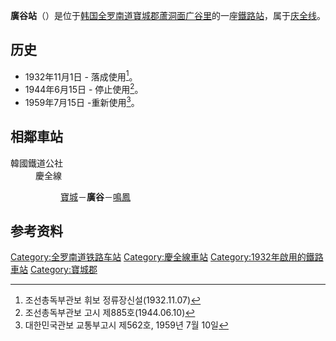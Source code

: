 {{朝鮮半島車站資訊
|公司色 = #0066b3
|文字色 = 
|站名 = 廣谷站<br />{{lang|en|Gwanggok}}
|圖片 =
|pxl = 
|圖片說明 =
|車站編號 = 
|前一站 = [[寶城站|寶城]]
|前一站距離 = 4.9
|後一站距離 = 3.9
|後一站 = [[鸣凤站|鸣凤]]
|距離 =226.0
|起點站 = [[三浪津站|三浪津]]
|所屬路線 = [[庆全线|庆全线]]
|諺文 = 광곡역
|朝鮮漢字 = 廣谷驛
|文觀部式 = Gwanggok-yeok 
|馬-賴式 = Kwanggok-yŏk
|副站名 = 
|停站路線數 = 
|所屬公司 = [[韩国铁道公社|韩国铁道公社]]
|所在地 =[[全罗南道|全罗南道]][[寶城郡|寶城郡]][[蘆洞面|蘆洞面]][[广谷里|广谷里]]210-5
|車站構造 = 地面車站
|月台配置 = 1面1线
|啟用年月日 =1932年11月1日 
|廢站年月日 = 
|上下車人次 =
|統計年度 =
|轉車 = 
|備註 = 
|全寬備註 = 
}}

'''廣谷站'''（{{kor|諺=광곡역|漢=廣谷驛|羅=Gwanggok yeok|f=y}}）是位于[[韩国|韩国]][[全罗南道|全罗南道]][[寶城郡|寶城郡]][[蘆洞面|蘆洞面]][[广谷里|广谷里]]的一座[[鐵路站|鐵路站]]，属于[[庆全线|庆全线]]。

== 历史 ==
*1932年11月1日 - 落成使用<ref>조선총독부관보 휘보 정류장신설(1932.11.07)</ref>。
*1944年6月15日 - 停止使用<ref>조선총독부관보 고시 제885호(1944.06.10)</ref>。
*1959年7月15日 -重新使用<ref>대한민국관보 교통부고시 제562호, 1959년 7월 10일</ref>。

== 相鄰車站 ==
;韓國鐵道公社
:慶全線
::[[寶城站|寶城]]－'''廣谷'''－[[鳴鳳站|鳴鳳]]

== 参考资料 ==
{{reflist}}

{{庆全线}}

[[Category:全罗南道铁路车站|Category:全罗南道铁路车站]]
[[Category:慶全線車站|Category:慶全線車站]]
[[Category:1932年啟用的鐵路車站|Category:1932年啟用的鐵路車站]]
[[Category:寶城郡|Category:寶城郡]]